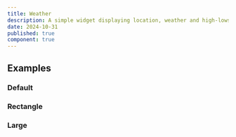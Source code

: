 ```yaml
---
title: Weather
description: A simple widget displaying location, weather and high-lows.
date: 2024-10-31
published: true
component: true
---
```


<ComponentPreview
  name="weather-default"
  title="Weather"
  description="A weather widget."
/>

## Examples

### Default

<ComponentPreview
  name="weather-default"
  title="Weather"
  description="A simple weather widget."
/>

### Rectangle

<ComponentPreview
  name="weather-rectangle"
  title="Weather"
  description="A rectangular weather widget."
/>

### Large

<ComponentPreview
  name="weather-large"
  title="Weather"
  description="A large weather widget."
/>
